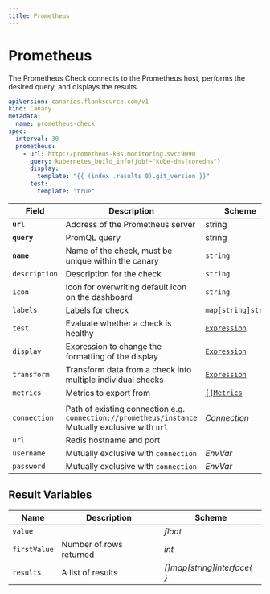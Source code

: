 ```yaml
---
title: Prometheus
---
```


# <Icon name="prometheus" /> Prometheus

The Prometheus Check connects to the Prometheus host, performs the desired query, and displays the results.

```yaml
apiVersion: canaries.flanksource.com/v1
kind: Canary
metadata:
  name: prometheus-check
spec:
  interval: 30
  prometheus:
    - url: http://prometheus-k8s.monitoring.svc:9090
      query: kubernetes_build_info{job!~"kube-dns|coredns"}
      display:
        template: "{{ (index .results 0).git_version }}"
      test:
        template: "true"

```

| Field | Description | Scheme | Required |
| ----- | ----------- | ------ | -------- |
| **`url`** | Address of the Prometheus server | string | Yes |
| **`query`** | PromQL query | string | Yes |
| **`name`**    | Name of the check, must be unique within the canary         | `string`                                     | Yes      |
| `description` | Description for the check                                   | `string`                                     |          |
| `icon`        | Icon for overwriting default icon on the dashboard          | `string`                                     |          |
| `labels`      | Labels for check                                            | `map[string]string`                          |          |
| `test`        | Evaluate whether a check is healthy                         | [`Expression`](../concepts/health-evaluation)  |          |
| `display`     | Expression to change the formatting of the display          | [`Expression`](../concepts/display-formatting) |          |
| `transform`   | Transform data from a check into multiple individual checks | [`Expression`](../concepts/transforms)          |          |
| `metrics`     | Metrics to export from                                      | [`[]Metrics`](../concepts/metrics-exporter)    |          |
|  |  |  | |
| `connection` | Path of existing connection e.g. `connection://prometheus/instance`<br />Mutually exclusive with `url` <br /><Commercial /> | <CommonLink to="connection" >*Connection*</CommonLink> | |
| `url` | Redis hostname and port |  | |
| `username` | <SkipOSS>Mutually exclusive with `connection`</SkipOSS>   | <CommonLink to="authentication" anchor="envvar">*EnvVar*</CommonLink> | |
| `password` | <SkipOSS>Mutually exclusive with `connection`</SkipOSS>   | <CommonLink to="authentication" anchor="envvar">*EnvVar*</CommonLink> | |

## Result Variables

| Name         | Description             | Scheme                     |
| ------------ | ----------------------- | -------------------------- |
| `value`      |                         | *float*                    |
| `firstValue` | Number of rows returned | *int*                      |
| `results`    | A list of results       | *[]map[string]interface{ }* |
